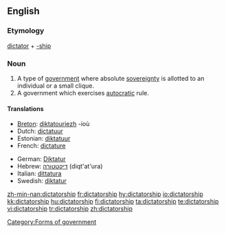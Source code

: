 ==English==
===Etymology===
[[dictator]] + [[-ship]]

===Noun===
{{wikipedia}}
{{en-noun}}

# A type of [[government]] where absolute [[sovereignty]] is allotted to an individual or a small clique.
# A government which exercises [[autocracy|autocratic]] rule.

====Translations====
{{trans-top|a government led by a dictator}}
* [[Breton]]: [[diktatouriezh]] {{f}} -ioù {{p}}
* Dutch: [[dictatuur]] {{f}}
* Estonian: [[diktatuur]]
* French: [[dictature]] {{f}}
{{trans-mid}}
* German: [[Diktatur]] {{f}}
* Hebrew: [[דיקטטורה]] (diqt'at'ura) {{f}}
* Italian: [[dittatura]] {{f}}
* Swedish: [[diktatur]] {{c}}
{{trans-bottom}}

[[Category:Forms of government]]

[[zh-min-nan:dictatorship]]
[[fr:dictatorship]]
[[hy:dictatorship]]
[[io:dictatorship]]
[[kk:dictatorship]]
[[hu:dictatorship]]
[[fi:dictatorship]]
[[ta:dictatorship]]
[[te:dictatorship]]
[[vi:dictatorship]]
[[tr:dictatorship]]
[[zh:dictatorship]]